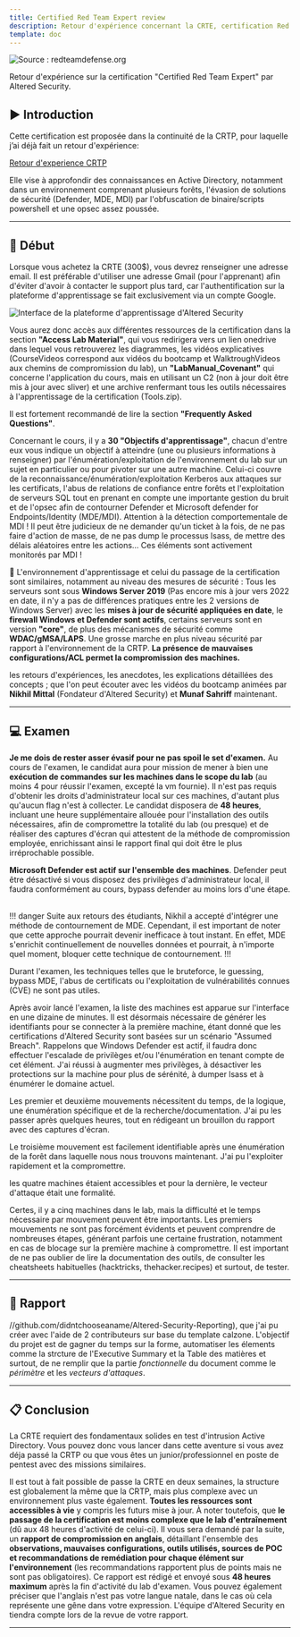 ```yaml
---
title: Certified Red Team Expert review
description: Retour d'expérience concernant la CRTE, certification Red Team d'Altered Security en environnement Active Directory.
template: doc
---
```


![Source : redteamdefense.org](../../../../assets/certifications/crte/lab.webp)

Retour d'expérience sur la certification "Certified Red Team Expert" par Altered Security.

## ▶️ Introduction

Cette certification est proposée dans la continuité de la CRTP, pour laquelle j’ai déjà fait un retour d'expérience:

[Retour d'experience CRTP](https://docs.contactit.fr/fr/certifications/crtp/)

Elle vise à approfondir des connaissances en Active Directory, notamment dans un environnement comprenant plusieurs forêts, l'évasion de solutions de sécurité (Defender, MDE, MDI) par l'obfuscation de binaire/scripts powershell et une opsec assez poussée.

---

## 📕 Début

Lorsque vous achetez la CRTE (300$), vous devrez renseigner une adresse email. Il est préférable d'utiliser une adresse Gmail (pour l'apprenant) afin d'éviter d'avoir à contacter le support plus tard, car l'authentification sur la plateforme d'apprentissage se fait exclusivement via un compte Google.

![Interface de la plateforme d'apprentissage d'Altered Security](../../../../assets/certifications/crte/interface.webp)

 Vous aurez donc accès aux différentes ressources de la certification dans la section **"Access Lab Material"**, qui vous redirigera vers un lien onedrive dans lequel vous retrouverez les diagrammes, les vidéos explicatives (CourseVideos correspond aux vidéos du bootcamp et WalktroughVideos aux chemins de compromission du lab), un **"LabManual_Covenant"** qui concerne l'application du cours, mais en utilisant un C2 (non à jour doit être mis à jour avec sliver) et une archive renfermant tous les outils nécessaires à l'apprentissage de la certification (Tools.zip).  

 Il est fortement recommandé de lire la section **"Frequently Asked Questions"**.

 Concernant le cours, il y a **30 "Objectifs d'apprentissage"**, chacun d'entre eux vous indique un objectif à atteindre (une ou plusieurs informations à renseigner) par l'énumération/exploitation de l'environnement du lab sur un sujet en particulier ou pour pivoter sur une autre machine. Celui-ci couvre de la reconnaissance/énumération/exploitation Kerberos aux attaques sur les certificats, l'abus de relations de confiance entre forêts et l'exploitation de serveurs SQL tout en prenant en compte une importante gestion du bruit et de l'opsec afin de contourner Defender et Microsoft defender for Endpoints/Identity (MDE/MDI). Attention à la détection comportementale de MDI ! Il peut être judicieux de ne demander qu'un ticket à la fois, de ne pas faire d'action de masse, de ne pas dump le processus lsass, de mettre des délais aléatoires entre les actions... Ces éléments sont activement monitorés par MDI !

📍 L'environnement d'apprentissage et celui du passage de la certification sont similaires, notamment au niveau des mesures de sécurité :
Tous les serveurs sont sous **Windows Server 2019** (Pas encore mis à jour vers 2022 en date, il n'y a pas de différences pratiques entre les 2 versions de Windows Server) avec les **mises à jour de sécurité appliquées en date**, le **firewall Windows et Defender sont actifs**, certains serveurs sont en version **"core"**, de plus des mécanismes de sécurité comme **WDAC/gMSA/LAPS**. Une grosse marche en plus niveau sécurité par rapport à l'environnement de la CRTP. **La présence de mauvaises configurations/ACL permet la compromission des machines.**

 les retours d'expériences, les anecdotes, les explications détaillées des concepts ; que l'on peut écouter avec les vidéos du bootcamp animées par **Nikhil Mittal** (Fondateur d'Altered Security) et **Munaf Sahriff** maintenant.

---

## 💻 Examen

 **Je me dois de rester asser évasif pour ne pas spoil le set d'examen.** Au cours de l'examen, le candidat aura pour mission de mener à bien une **exécution de commandes sur les machines dans le scope du lab** (au moins 4 pour réussir l'examen, excepté la vm fournie). Il n'est pas requis d'obtenir les droits d'administrateur local sur ces machines, d'autant plus qu'aucun flag n'est à collecter. Le candidat disposera de **48 heures**, incluant une heure supplémentaire allouée pour l'installation des outils nécessaires, afin de compromettre la totalité du lab (ou presque) et de réaliser des captures d'écran qui attestent de la méthode de compromission employée, enrichissant ainsi le rapport final qui doit être le plus irréprochable possible.  

 **Microsoft Defender est actif sur l'ensemble des machines**. Defender peut être désactivé si vous disposez des privilèges d'administrateur local, il faudra conformément au cours, bypass defender au moins lors d'une étape.  

!!! danger
Suite aux retours des étudiants, Nikhil a accepté d'intégrer une méthode de contournement de MDE. Cependant, il est important de noter que cette approche pourrait devenir inefficace à tout instant. En effet, MDE s'enrichit continuellement de nouvelles données et pourrait, à n'importe quel moment, bloquer cette technique de contournement.
!!!

Durant l'examen, les techniques telles que le bruteforce, le guessing, bypass MDE, l'abus de certificats ou l'exploitation de vulnérabilités connues (CVE) ne sont pas utiles.  

Après avoir lancé l'examen, la liste des machines est apparue sur l'interface en une dizaine de minutes. Il est désormais nécessaire de générer les identifiants pour se connecter à la première machine, étant donné que les certifications d'Altered Security sont basées sur un scénario "Assumed Breach". Rappelons que Windows Defender est actif, il faudra donc effectuer l'escalade de privilèges et/ou l'énumération en tenant compte de cet élément. J'ai réussi à augmenter mes privilèges, à désactiver les protections sur la machine pour plus de sérénité, à dumper lsass et à énumérer le domaine actuel.  

 Les premier et deuxième mouvements nécessitent du temps, de la logique, une énumération spécifique et de la recherche/documentation. J'ai pu les passer après quelques heures, tout en rédigeant un brouillon du rapport avec des captures d'écran. 

 Le troisième mouvement est facilement identifiable après une énumération de la forêt dans laquelle nous nous trouvons maintenant. J'ai pu l'exploiter rapidement et la compromettre.  

 les quatre machines étaient accessibles et pour la dernière, le vecteur d'attaque était une formalité.  

 Certes, il y a cinq machines dans le lab, mais la difficulté et le temps nécessaire par mouvement peuvent être importants. Les premiers mouvements ne sont pas forcément évidents et peuvent comprendre de nombreuses étapes, générant parfois une certaine frustration, notamment en cas de blocage sur la première machine à compromettre. Il est important de ne pas oublier de lire la documentation des outils, de consulter les cheatsheets habituelles (hacktricks, thehacker.recipes) et surtout, de tester.

---

## 📖 Rapport

//github.com/didntchooseaname/Altered-Security-Reporting), que j'ai pu créer avec l'aide de 2 contributeurs sur base du template calzone. L'objectif du projet est de gagner du temps sur la forme, automatiser les élements comme la strcture de l'Executive Summary et la Table des matières et surtout, de ne remplir que la partie *fonctionnelle* du document comme le *périmètre* et les *vecteurs d'attaques*.

---

## 📋 Conclusion

 La CRTE requiert des fondamentaux solides en test d'intrusion Active Directory. Vous pouvez donc vous lancer dans cette aventure si vous avez déja passé la CRTP ou que vous êtes un junior/professionnel en poste de pentest avec des missions similaires.

 Il est tout à fait possible de passe la CRTE en deux semaines, la structure est globalement la même que la CRTP, mais plus complexe avec un environnement plus vaste également. **Toutes les ressources sont accessibles à vie** y compris les futurs mise à jour. À noter toutefois, que **le passage de la certification est moins complexe que le lab d'entraînement** (dû aux 48 heures d'activité de celui-ci). Il vous sera demandé par la suite, un **rapport de compromission en anglais**, détaillant l'ensemble des **observations, mauvaises configurations, outils utilisés, sources de POC et recommandations de remédiation pour chaque élément sur l'environnement** (les recommandations rapportent plus de points mais ne sont pas obligatoires). Ce rapport est rédigé et envoyé sous **48 heures maximum** après la fin d'activité du lab d'examen. Vous pouvez également préciser que l'anglais n'est pas votre langue natale, dans le cas où cela représente une gêne dans votre expression. L'équipe d'Altered Security en tiendra compte lors de la revue de votre rapport.

---